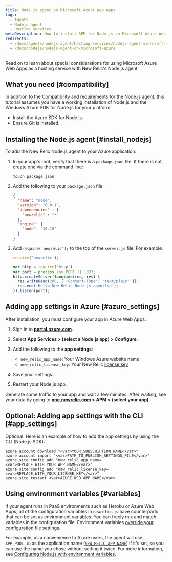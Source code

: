 ```yaml
---
title: Node.js agent on Microsoft Azure Web Apps
tags:
  - Agents
  - Nodejs agent
  - Hosting services
metaDescription: How to install APM for Node.js on Microsoft Azure Web Apps.
redirects:
  - /docs/agents/nodejs-agent/hosting-services/nodejs-agent-microsoft-azure
  - /docs/nodejs/nodejs-agent-on-microsoft-azure
---
```


Read on to learn about special considerations for using Microsoft Azure Web Apps as a hosting service with New Relic's Node.js agent.

## What you need [#compatibility]

In addition to the [Compatibility and requirements for the Node.js agent](/docs/agents/nodejs-agent/getting-started/compatibility-requirements-nodejs-agent), this tutorial assumes you have a working installation of Node.js and the Windows Azure SDK for Node.js for your platform:

* Install the Azure SDK for Node.js.
* Ensure Git is installed.

## Installing the Node.js agent [#install_nodejs]

To add the New Relic Node.js agent to your Azure application:

1. In your app's root, verify that there is a `package.json` file. If there is not, create one via the command line:

   ```bash
   touch package.json
   ```
2. Add the following to your `package.json` file:

   ```json
   {
     "name": "node",
     "version": "0.0.1",
     "dependencies" : {
       "newrelic" : "*"
     },
     "engine": {
       "node": "10.18"
     }
   }
   ```
3. Add `require('newrelic');` to the top of the `server.js` file. For example:

   ```js
   require('newrelic');

   var http = require('http')
   var port = process.env.PORT || 1337;
   http.createServer(function(req, res) {
     res.writeHead(200, { 'Content-Type': 'text/plain' });
     res.end('Hello New Relic Node.js agent!\n');
   }).listen(port);
   ```

## Adding app settings in Azure [#azure_settings]

After installation, you must configure your app in Azure Web Apps:

1. Sign in to **[portal.azure.com](https://portal.azure.com)**.
2. Select **App Services > (select a Node.js app) > Configure**.
3. Add the following to the **app settings**:

   * `new_relic_app_name`: Your Windows Azure website name
   * `new_relic_license_key`: Your New Relic [license key](/docs/subscriptions/license-key)
4. Save your settings.
5. Restart your Node.js app.

Generate some traffic to your app and wait a few minutes. After waiting, see your data by going to **[one.newrelic.com](https://one.newrelic.com) > APM > (select your app)**.

## Optional: Adding app settings with the CLI [#app_settings]

Optional: Here is an example of how to add the app settings by using the CLI (Node.js SDK):

```
azure account download "<var>YOUR_SUBSCRIPTION_NAME</var>"
azure account import "<var>PATH_TO_PUBLISH_SETTINGS_FILE</var>"
azure site config add "new_relic_app_name=<var>REPLACE_WITH_YOUR_APP_NAME</var>"
azure site config add "new_relic_license_key=<var>REPLACE_WITH_YOUR_LICENSE_KEY</var>"
azure site restart <var>AZURE_WEB_APP_NAME</var>
```

## Using environment variables [#variables]

If your agent runs in PaaS environments such as Heroku or Azure Web Apps, all of the configuration variables in `newrelic.js` have counterparts that can be set as environment variables. You can freely mix and match variables in the configuration file. Environment variables [override your configuration file settings](/docs/agents/nodejs-agent/installation-configuration/nodejs-agent-configuration#methods-and-precedence).

For example, as a convenience to Azure users, the agent will use `APP_POOL_ID` as the application name ([`NEW_RELIC_APP_NAME`](/docs/nodejs/configuring-nodejs-with-environment-variables#app_name)) if it's set, so you can use the name you chose without setting it twice. For more information, see [Configuring Node.js with environment variables](/docs/nodejs/configuring-nodejs-with-environment-variables).
